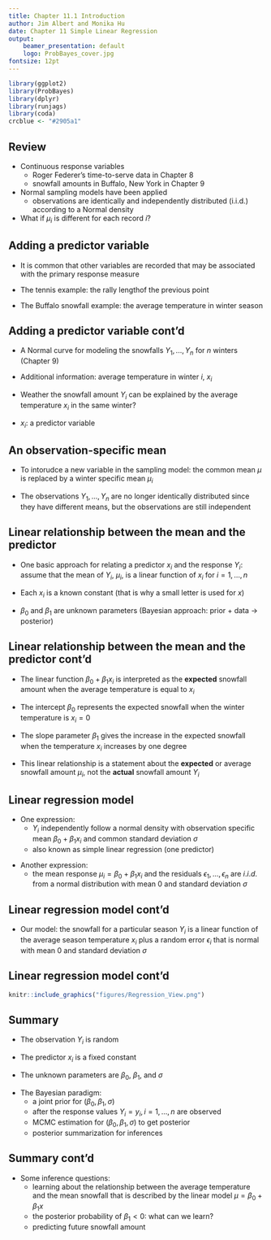 ```yaml
---
title: Chapter 11.1 Introduction
author: Jim Albert and Monika Hu
date: Chapter 11 Simple Linear Regression
output: 
    beamer_presentation: default
    logo: ProbBayes_cover.jpg
fontsize: 12pt
---
```


```r
library(ggplot2)
library(ProbBayes)
library(dplyr)
library(runjags)
library(coda)
crcblue <- "#2905a1"
```

## Review

- Continuous response variables
    - Roger Federer's time-to-serve data in Chapter 8
    - snowfall amounts in Buffalo, New York in Chapter 9
    
- Normal sampling models have been applied
    - observations are identically and independently distributed (i.i.d.) according to a Normal density
    \begin{equation}
    Y_i \overset{i.i.d.}{\sim}\textrm{Normal}(\mu, \sigma)
    \end{equation}

- What if $\mu_i$ is different for each record $i$?
 
## Adding a predictor variable
 
- It is common that other variables are recorded that may be associated with the primary response measure

- The tennis example: the rally lengthof the previous point

- The Buffalo snowfall example: the average temperature in winter season 

## Adding a predictor variable cont'd
 
- A Normal curve for modeling the snowfalls $Y_1, ..., Y_n$ for $n$ winters (Chapter 9)
\begin{equation}
Y_i \mid \mu, \sigma \overset{i.i.d.}{\sim} \textrm{Normal}(\mu, \sigma), \, \, i = 1, \cdots, n
\end{equation}

- Additional information: average temperature in winter $i$, $x_i$

- Weather the snowfall amount $Y_i$ can be explained by the average temperature $x_i$ in the same winter?  

- $x_i$: a predictor variable 

## An observation-specific mean

- To intorudce a new variable in the sampling model: the common mean $\mu$ is replaced by a winter specific mean $\mu_i$
\begin{equation}
Y_i \mid \mu_i, \sigma \overset{ind}{\sim} \textrm{Normal}(\mu_i, \sigma), \, \, i = 1, \cdots, n
\end{equation}

- The observations $Y_1, ..., Y_n$ are no longer identically distributed since they have different means, but the observations are still independent

## Linear relationship between the mean and the predictor

- One basic approach for relating a predictor $x_i$ and the response $Y_i$: assume that the mean of $Y_i$, $\mu_i$, is a linear function of $x_i$
\begin{equation}
\mu_i = \beta_0 + \beta_1 x_i,
\end{equation}
for $i = 1, \dots, n$

- Each $x_i$ is a known constant (that is why a small letter is used for $x$)

- $\beta_0$ and $\beta_1$ are unknown parameters (Bayesian approach: prior + data $\rightarrow$ posterior)

## Linear relationship between the mean and the predictor cont'd

- The linear function $\beta_0 + \beta_1 x_i$ is interpreted as the **expected** snowfall amount when the average temperature is equal to $x_i$

- The intercept $\beta_0$ represents the expected snowfall when the winter temperature is $x_i = 0$  

- The slope parameter $\beta_1$ gives the increase in the expected snowfall  when the temperature $x_i$ increases by one degree

\pause

- This linear relationship is a statement about the **expected** or average snowfall amount $\mu_i$, not the **actual** snowfall amount $Y_i$

## Linear regression model

- One expression:
\begin{equation}
Y_i \mid \beta_0, \beta_1, \sigma \overset{ind}{\sim} \textrm{Normal}(\beta_0 + \beta_1 x_i, \sigma), \, \, i = 1, \cdots, n
\end{equation}
    - $Y_i$ independently follow a normal density with observation specific mean $\beta_0 + \beta_1 x_i$ and common standard deviation $\sigma$
    - also known as simple linear regression (one predictor)

\pause

- Another expression:
\begin{equation}
Y_i  = \mu_i + \epsilon_i, i = 1, \cdots, n
\end{equation}
    - the mean response $\mu_i = \beta_0 + \beta_1 x_i$ and the residuals $\epsilon_1, ..., \epsilon_n$ are $i.i.d.$ from a normal distribution with mean 0 and standard deviation $\sigma$

## Linear regression model cont'd

- Our model: the snowfall for a particular season $Y_i$ is a linear function of the average season temperature $x_i$ plus a random error $\epsilon_i$ that is normal with mean 0 and standard deviation $\sigma$

## Linear regression model cont'd 
```r
knitr::include_graphics("figures/Regression_View.png")
```


## Summary

- The observation $Y_i$ is random

- The predictor $x_i$ is a fixed constant

- The unknown parameters are $\beta_0$, $\beta_1$, and $\sigma$

\pause

- The Bayesian paradigm:
    - a joint prior for $(\beta_0, \beta_1, \sigma)$
    - after the response values $Y_i = y_i, i = 1, ..., n$ are observed
    - MCMC estimation for $(\beta_0, \beta_1, \sigma)$ to get posterior
    - posterior summarization for inferences

## Summary cont'd

- Some inference questions:
    - learning about the relationship between the average temperature and the mean snowfall that is described by the linear model $\mu = \beta_0 + \beta_1 x$
    - the posterior probability of $\beta_1 < 0$: what can we learn?
    - predicting future snowfall amount

